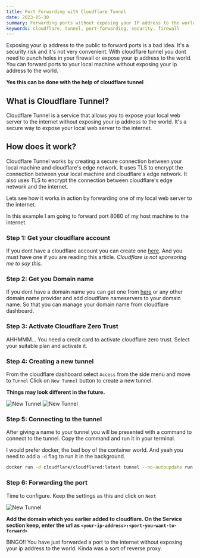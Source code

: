 ```yaml
---
title: Port Forwarding with Cloudflare Tunnel
date: 2023-05-30
summary: Forwarding ports without exposing your IP address to the world with Cloudflare Tunnel
keywords: cloudflare, tunnel, port-forwarding, security, firewall
---
```


Exposing your ip address to the public to forward ports is a bad idea. It's a security risk and it's not very convenient. With cloudflare tunnel you dont need to punch holes in your firewall or expose your ip address to the world. You can forward ports to your local machine without exposing your ip address to the world.

**Yes this can be done with the help of cloudflare tunnel**

## What is Cloudflare Tunnel?

Cloudflare Tunnel is a service that allows you to expose your local web server to the internet without exposing your ip address to the world. It's a secure way to expose your local web server to the internet.

## How does it work?

Cloudflare Tunnel works by creating a secure connection between your local machine and cloudflare's edge network. It uses TLS to encrypt the connection between your local machine and cloudflare's edge network. It also uses TLS to encrypt the connection between cloudflare's edge network and the internet.

Lets see how it works in action by forwarding one of my local web server to the internet.

In this example I am going to forward port 8080 of my host machine to the internet.

### Step 1: Get your cloudflare account

If you dont have a cloudflare account you can create one [here](https://dash.cloudflare.com/sign-up). And you must have one if you are reading this article.
_Cloudflare is not sponsoring me to say this._

### Step 2: Get you Domain name

If you dont have a domain name you can get one from [here](https://www.namecheap.com/) or any other domain name provider and add cloudflare nameservers to your domain name. So that you can manage your domain name from cloudflare dashboard.

### Step 3: Activate Cloudflare Zero Trust

AHHMMM... You need a credit card to activate cloudflare zero trust. Select your suitable plan and activate it.

### Step 4: Creating a new tunnel

From the cloudflare dashboard select `Access` from the side menu and move to `Tunnel`
Click on `New Tunnel` button to create a new tunnel.

**Things may look different in the future.**

![New Tunnel](https://cdn.jabed.dev/cloudflare-zero-trust.png)
![New Tunnel](https://cdn.jabed.dev/cloudflare-zero-trust-new.png)

### Step 5: Connecting to the tunnel

After giving a name to your tunnel you will be presented with a command to connect to the tunnel. Copy the command and run it in your terminal.

I would prefer docker, the bad boy of the container world. And yeah you need to add a `-d` flag to run it in the background.

```bash
docker run -d cloudflare/cloudflared:latest tunnel --no-autoupdate run --token <your-secret-token>
```

### Step 6: Forwarding the port

Time to configure. Keep the settings as this and click on `Next`

![New Tunnel](https://cdn.jabed.dev/cloudflare-zero-trust-config.png)

**Add the domain which you earlier added to cloudflare. On the Service section keep, enter the url as `<your-ip-address>:<port-you-want-to-forward>`**

BINGO!! You have just forwarded a port to the internet without exposing your ip address to the world. Kinda was a sort of reverse proxy.
